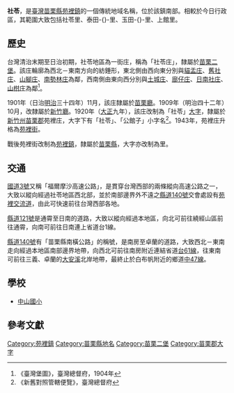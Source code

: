 {{noteTA　
|1 = zh-cn:庄; zh-hk:庄; zh-tw:庄;
}}
'''社苓'''，是[[臺灣|臺灣]][[苗栗縣|苗栗縣]][[苑裡鎮|苑裡鎮]]的一個傳統地域名稱，位於該鎮南部。相較於今日行政區，其範圍大致包括社苓里、泰田-{}-里、玉田-{}-里、上館里。

==歷史==
台灣清治末期至日治初期，社苓地區為一街庄，稱為「社苓庄」，隸屬於[[苗栗二堡|苗栗二堡]]。該庄輪廓為西北－東南方向的紡錘形，東北側由西向東分別與[[貓盂庄|貓盂庄]]、[[舊社_(苗栗縣)|舊社庄]]、[[山腳_(苗栗縣)|山腳庄]]、[[南勢林庄|南勢林庄]]為鄰，西南側由東向西分別與[[土城_(苗栗縣)|土城庄]]、[[廍子_(臺中市外埔區)|廍仔庄]]、[[日南社庄|日南社庄]]、[[山柑_(地名)|山柑庄]]為鄰<ref>《臺灣堡圖》，臺灣總督府，1904年</ref>。

1901年（日治[[明治|明治]]三十四年）11月，該庄隸屬於[[苗栗廳|苗栗廳]]。1909年（明治四十二年）10月，改隸屬於[[新竹廳|新竹廳]]。1920年（[[大正|大正]]九年），該庄改制為「社苓」[[大字|大字]]，隸屬於[[新竹州|新竹州]][[苗栗郡|苗栗郡]]苑裡庄，大字下有「社苓」、「公館子」小字名<ref>《新舊對照管轄便覽》，臺灣總督府</ref>。1943年，苑裡庄升格為[[苑裡街|苑裡街]]。

戰後苑裡街改制為[[苑裡鎮|苑裡鎮]]，隸屬於[[苗栗縣|苗栗縣]]，大字亦改制為里。

==交通==
[[福爾摩沙高速公路|國道3號]]又稱「福爾摩沙高速公路」，是貫穿台灣西部的兩條縱向高速公路之一，大致以縱向經過社苓地區西北部，並於南部邊界外不遠之[[縣道140號|縣道140號]]交會處設有[[苑裡交流道|苑裡交流道]]，由此可快速前往台灣西部各地。

[[縣道121號|縣道121號]]是通霄至日南的道路，大致以縱向經過本地區，向北可前往繞經山區前往通霄，向南可前往日南連上省道台1線。

[[縣道140號|縣道140號]]有「苗栗縣南橫公路」的稱號，是南房至卓蘭的道路，大致西北－東南走向經過本地區南部邊界地帶，向西北可前往南房附近連結省道[[台61線|台61線]]，往東南可前往三義、卓蘭的[[大安溪|大安溪]]北岸地帶，最終止於白布帆附近的鄉道[[中47線|中47線]]。

==學校==
*[http://www.js.mlc.edu.tw/ 中山國小] {{Wayback|url=http://www.js.mlc.edu.tw/ |date=20190724190952 }}

==參考文獻==
{{reflist}}

{{苗栗郡}}

[[Category:苑裡鎮|Category:苑裡鎮]]
[[Category:苗栗縣地名|Category:苗栗縣地名]]
[[Category:苗栗二堡|Category:苗栗二堡]]
[[Category:苗栗郡大字|Category:苗栗郡大字]]